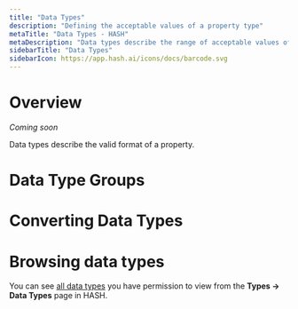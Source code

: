 ```yaml
---
title: "Data Types"
description: "Defining the acceptable values of a property type"
metaTitle: "Data Types - HASH"
metaDescription: "Data types describe the range of acceptable values of a property type"
sidebarTitle: "Data Types"
sidebarIcon: https://app.hash.ai/icons/docs/barcode.svg
---
```


# Overview

_Coming soon_

Data types describe the valid format of a property.

# Data Type Groups

# Converting Data Types

# Browsing data types

You can see [all data types](https://app.hash.ai/types/data-type) you have permission to view from the **Types -> Data Types** page in HASH.